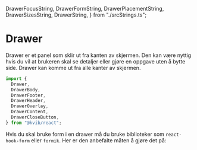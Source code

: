   DrawerFocusString,
  DrawerFormString,
  DrawerPlacementString,
  DrawerSizesString,
  DrawerString,
} from "./srcStrings.ts";

<Meta of={DrawerStories} />

<DocsContainer>

# Drawer

Drawer er et panel som sklir ut fra kanten av skjermen. Den kan være nyttig hvis du vil at brukeren skal se detaljer eller gjøre en oppgave
uten å bytte side. Drawer kan komme ut fra alle kanter av skjermen.

```jsx
import {
  Drawer,
  DrawerBody,
  DrawerFooter,
  DrawerHeader,
  DrawerOverlay,
  DrawerContent,
  DrawerCloseButton,
} from "@kvib/react";
```

<Feedback component="Drawer" />

<DocsHeading light children="Plassering" />
<Card variant="outline" borderRadius="0">
  <CardBody>
    <Story of={DrawerStories.DrawerPlacement} />
  </CardBody>
</Card>

<Source code={DrawerPlacementString} dark />

<DocsHeading light children="Fokus" />
<Card variant="outline" borderRadius="0">
  <CardBody>
    <Story of={DrawerStories.DrawerFocus} />
  </CardBody>
</Card>

<Source code={DrawerFocusString} dark />

<DocsHeading light children="Størrelser" />
<Card variant="outline" borderRadius="0">
  <CardBody>
    <Story of={DrawerStories.DrawerSizes} />
  </CardBody>
</Card>

<Source code={DrawerSizesString} dark />

<DocsHeading light children="Bruk av form i en Drawer" />

Hvis du skal bruke form i en drawer må du bruke biblioteker som `react-hook-form` eller `formik`. Her er den anbefalte måten å gjøre det på:

<Source code={DrawerFormString} dark />

<DocsHeading light children="Props" />
<Card variant="outline" borderRadius="0">
  <CardBody>
    <Story of={DrawerStories.Preview} />
  </CardBody>
</Card>

<Source code={DrawerString} dark />
<Controls of={DrawerStories.Preview} />
</DocsContainer>
